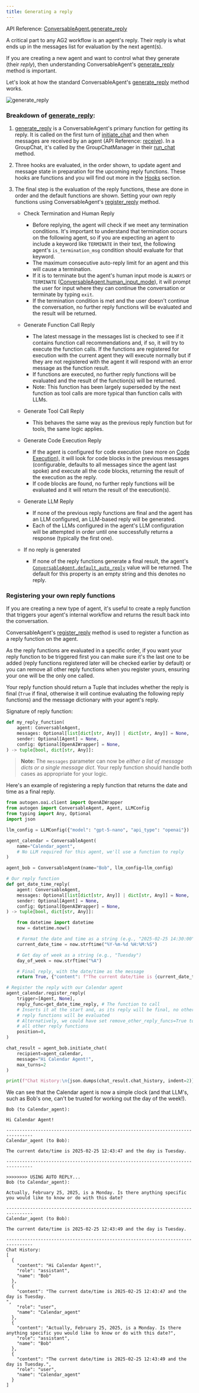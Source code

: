 ```yaml
---
title: Generating a reply
---
```


API Reference: [ConversableAgent.generate_reply](/docs/api-reference/autogen/ConversableAgent#generate-reply)

A critical part to any AG2 workflow is an agent's reply. Their reply is what ends up in the messages list for evaluation by the next agent(s).

If you are creating a new agent and want to control what they generate (their *reply*), then understanding ConversableAgent's [generate_reply](/docs/api-reference/autogen/ConversableAgent#generate-reply) method is important.

Let's look at how the standard ConversableAgent's [generate_reply](/docs/api-reference/autogen/ConversableAgent#generate-reply) method works.

![generate_reply](./assets/generate-reply.png)

### Breakdown of [generate_reply](/docs/api-reference/autogen/ConversableAgent#generate-reply):

1. [generate_reply](/docs/api-reference/autogen/ConversableAgent#generate-reply) is a ConversableAgent's primary function for getting its reply. It is called on the first turn of [initiate_chat](/docs/api-reference/autogen/ConversableAgent#initiate-chat) and then when messages are received by an agent (API Reference: [receive](/docs/api-reference/autogen/ConversableAgent#receive)). In a GroupChat, it's called by the GroupChatManager in their [run_chat](/docs/api-reference/autogen/GroupChatManager#run-chat) method.

2. Three hooks are evaluated, in the order shown, to update agent and message state in preparation for the upcoming reply functions. These hooks are functions and you will find out more in the [Hooks](/docs/contributor-guide/how-ag2-works/hooks) section.

3. The final step is the evaluation of the reply functions, these are done in order and the default functions are shown. Setting your own reply functions using ConversableAgent's [register_reply](/docs/api-reference/autogen/ConversableAgent#register-reply) method.

    - Check Termination and Human Reply

        - Before replying, the agent will check if we meet any termination conditions. It's important to understand that termination occurs on the following agent, so if you are expecting an agent to include a keyword like `TERMINATE` in their text, the following agent's `is_termination_msg` condition should evaluate for that keyword.
        - The maximum consecutive auto-reply limit for an agent and this will cause a termination.
        - If it is to terminate but the agent's human input mode is `ALWAYS` or `TERMINATE` ([ConversableAgent.human_input_mode](/docs/api-reference/autogen/ConversableAgent#conversableagent)), it will prompt the user for input where they can continue the conversation or terminate by typing `exit`.
        - If the termination condition is met and the user doesn't continue the conversation, no further reply functions will be evaluated and the result will be returned.

    - Generate Function Call Reply

        - The latest message in the messages list is checked to see if it contains function call recommendations and, if so, it will try to execute the function calls. If the functions are registered for execution with the current agent they will execute normally but if they are not registered with the agent it will respond with an error message as the function result.
        - If functions are executed, no further reply functions will be evaluated and the result of the function(s) will be returned.
        - Note: This function has been largely superseded by the next function as tool calls are more typical than function calls with LLMs.

    - Generate Tool Call Reply

        - This behaves the same way as the previous reply function but for tools, the same logic applies.

    - Generate Code Execution Reply

        - If the agent is configured for code execution (see more on [Code Execution](/docs/user-guide/advanced-concepts/code-execution)), it will look for code blocks in the previous messages (configurable, defaults to all messages since the agent last spoke) and execute all the code blocks, returning the result of the execution as the reply.
        - If code blocks are found, no further reply functions will be evaluated and it will return the result of the execution(s).

    - Generate LLM Reply

        - If none of the previous reply functions are final and the agent has an LLM configured, an LLM-based reply will be generated.
        - Each of the LLMs configured in the agent's LLM configuration will be attempted in order until one successfully returns a response (typically the first one).

    - If no reply is generated

        - If none of the reply functions generate a final result, the agent's [`ConversableAgent.default_auto_reply`](/docs/api-reference/autogen/ConversableAgent#conversableagent) value will be returned. The default for this property is an empty string and this denotes no reply.

### Registering your own reply functions

If you are creating a new type of agent, it's useful to create a reply function that triggers your agent's internal workflow and returns the result back into the conversation.

ConversableAgent's [register_reply](/docs/api-reference/autogen/ConversableAgent#register-reply) method is used to register a function as a reply function on the agent.

As the reply functions are evaluated in a specific order, if you want your reply function to be triggered first you can make sure it's the last one to be added (reply functions registered later will be checked earlier by default) or you can remove all other reply functions when you register yours, ensuring your one will be the only one called.

Your reply function should return a Tuple that includes whether the reply is final (`True` if final, otherwise it will continue evaluating the following reply functions) and the message dictionary with your agent's reply.

Signature of reply function:
```python
def my_reply_function(
    agent: ConversableAgent,
    messages: Optional[list[dict[str, Any]] | dict[str, Any]] = None,
    sender: Optional[Agent] = None,
    config: Optional[OpenAIWrapper] = None,
) -> tuple[bool, dict[str, Any]]:
```

> **Note:**
> The `messages` parameter can now be _either a list of message dicts or a single message dict_. Your reply function should handle both cases as appropriate for your logic.

Here's an example of registering a reply function that returns the date and time as a final reply.

```python
from autogen.oai.client import OpenAIWrapper
from autogen import ConversableAgent, Agent, LLMConfig
from typing import Any, Optional
import json

llm_config = LLMConfig({"model": "gpt-5-nano", "api_type": "openai"})

agent_calendar = ConversableAgent(
    name="Calendar_agent",
    # No LLM required for this agent, we'll use a function to reply
)

agent_bob = ConversableAgent(name="Bob", llm_config=llm_config)

# Our reply function
def get_date_time_reply(
    agent: ConversableAgent,
    messages: Optional[list[dict[str, Any]] | dict[str, Any]] = None,
    sender: Optional[Agent] = None,
    config: Optional[OpenAIWrapper] = None,
) -> tuple[bool, dict[str, Any]]:

    from datetime import datetime
    now = datetime.now()

    # Format the date and time as a string (e.g., "2025-02-25 14:30:00")
    current_date_time = now.strftime("%Y-%m-%d %H:%M:%S")

    # Get day of week as a string (e.g., "Tuesday")
    day_of_week = now.strftime("%A")

    # Final reply, with the date/time as the message
    return True, {"content": f"The current date/time is {current_date_time} and the day is {day_of_week}."}

# Register the reply with our Calendar agent
agent_calendar.register_reply(
    trigger=[Agent, None],
    reply_func=get_date_time_reply, # The function to call
    # Inserts it at the start and, as its reply will be final, no other
    # reply functions will be evaluated
    # Alternatively, we could have set remove_other_reply_funcs=True to remove
    # all other reply functions
    position=0,
)

chat_result = agent_bob.initiate_chat(
    recipient=agent_calendar,
    message="Hi Calendar Agent!",
    max_turns=2
)

print(f"Chat History:\n{json.dumps(chat_result.chat_history, indent=2)}")
```

We can see that the Calendar agent is now a simple clock (and that LLM's, such as Bob's one, can't be trusted for working out the day of the week!).

```console
Bob (to Calendar_agent):

Hi Calendar Agent!

--------------------------------------------------------------------------------
Calendar_agent (to Bob):

The current date/time is 2025-02-25 12:43:47 and the day is Tuesday.

--------------------------------------------------------------------------------

>>>>>>>> USING AUTO REPLY...
Bob (to Calendar_agent):

Actually, February 25, 2025, is a Monday. Is there anything specific you would like to know or do with this date?

--------------------------------------------------------------------------------
Calendar_agent (to Bob):

The current date/time is 2025-02-25 12:43:49 and the day is Tuesday.

--------------------------------------------------------------------------------
Chat History:
[
  {
    "content": "Hi Calendar Agent!",
    "role": "assistant",
    "name": "Bob"
  },
  {
    "content": "The current date/time is 2025-02-25 12:43:47 and the day is Tuesday.
",
    "role": "user",
    "name": "Calendar_agent"
  },
  {
    "content": "Actually, February 25, 2025, is a Monday. Is there anything specific you would like to know or do with this date?",
    "role": "assistant",
    "name": "Bob"
  },
  {
    "content": "The current date/time is 2025-02-25 12:43:49 and the day is Tuesday.",
    "role": "user",
    "name": "Calendar_agent"
  }
]
```